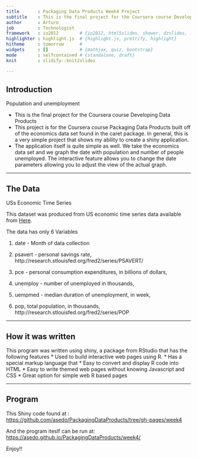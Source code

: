```yaml
---
title       : Packaging Data Products Week4 Project
subtitle    : This is the final project for the Coursera course Developing Data Products
author      : Arturo
job         : Technologist
framework   : io2012        # {io2012, html5slides, shower, dzslides, ...}
highlighter : highlight.js  # {highlight.js, prettify, highlight}
hitheme     : tomorrow      # 
widgets     : []            # {mathjax, quiz, bootstrap}
mode        : selfcontained # {standalone, draft}
knit        : slidify::knit2slides

---
```



## Introduction
Population and unemployment 

- This is the final project for the Coursera course Developing Data Products
- This project is for the Coursera course Packaging Data Products built off of the economics data set found in the caret package.
In general, this is a very simple project that shows my ability to create a shiny application.
- The application itself is quite simple as well. We take the economics data set and we graph the date with population and number of people unemployed. The interactive feature allows you to change the date parameters allowing you to adjust the view of the actual graph.

---

## The Data

USs Economic Time Series

This dataset was produced from US economic time series data available from [Here](http://research.stlouisfed.org/fred2). 

The data has only 6 Variables

1. date - Month of data collection

2. psavert - personal savings rate, http://research.stlouisfed.org/fred2/series/PSAVERT/

3. pce - personal consumption expenditures, in billions of dollars, 

4. unemploy - number of unemployed in thousands, 

5. uempmed - median duration of unemployment, in week, 

6. pop, total population, in thousands, http://research.stlouisfed.org/fred2/series/POP

---

## How it was written
This program was written using shiny, a package from RStudio that has the following features 
 * Used to build interactive web pages using R. 
 * Has a special markup language that 
 * Easy to convert and display R code into HTML
 * Easy to write themed web pages without knowing Javascript and CSS
 * Great option for simple web R based pages
 

---

## Program
This Shiny code found at :
[https://github.com/asedo/PackagingDataProducts/tree/gh-pages/week4](https://github.com/asedo/PackagingDataProducts/tree/gh-pages/week4)

And the program iteslf can be run at: 
[https://asedo.github.io/PackagingDataProducts/week4/](https://asedo.github.io/PackagingDataProducts/week4/)

Enjoy!!




